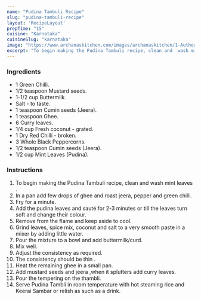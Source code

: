 ---
name: "Pudina Tambuli Recipe"
slug: "pudina-tambuli-recipe"
layout: 'RecipeLayout'
prepTime: "15"
cuisine: "Karnataka"
cuisineSlug: "karnataka"
image: "https://www.archanaskitchen.com/images/archanaskitchen/1-Author/Smitha-Kalluraya/PUDINA_THAMBLI.jpg"
excerpt: "To begin making the Pudina Tambuli recipe, clean and  wash mint leaves "
---

### Ingredients

- 1 Green Chilli.
- 1/2 teaspoon Mustard seeds.
- 1-1/2 cup Buttermilk.
- Salt - to taste.
- 1 teaspoon Cumin seeds (Jeera).
- 1 teaspoon Ghee.
- 6 Curry leaves.
- 1/4 cup Fresh coconut - grated.
- 1 Dry Red Chilli - broken.
- 3 Whole Black Peppercorns.
- 1/2 teaspoon Cumin seeds (Jeera).
- 1/2 cup Mint Leaves (Pudina).

### Instructions

1. To begin making the Pudina Tambuli recipe, clean and  wash mint leaves .
1. In a pan add few drops of ghee and roast jeera, pepper and green chilli.
1. Fry for a minute.
1. Add the pudina leaves and sauté for 2-3 minutes or till the leaves turn soft and change their colour.
1. Remove from the flame and keep aside to cool.
1. Grind leaves, spice mix, coconut and salt to a very smooth paste in a mixer by adding little water.
1. Pour the mixture to a bowl and add buttermilk/curd.
1. Mix well.
1. Adjust the consistency as required.
1. The consistency should be thin .
1. Heat the remaining ghee in a small pan.
1. Add mustard seeds and jeera ,when it splutters add curry leaves.
1. Pour the tempering on the thambli.
1. Serve Pudina Tambli in room temperature with hot steaming rice and Keerai Sambar or relish as such as a drink.
